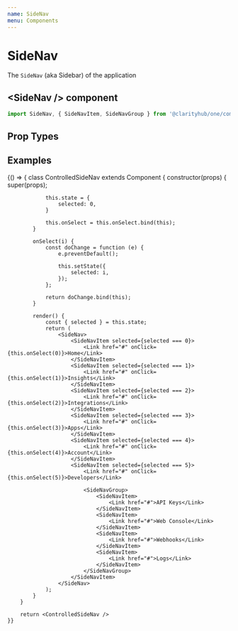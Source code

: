```yaml
---
name: SideNav
menu: Components
---
```



# SideNav

The `SideNav` (aka Sidebar) of the application

## \<SideNav /\> component

```js
import SideNav, { SideNavItem, SideNavGroup } from '@clarityhub/one/components/SideNav';
```

## Prop Types

<PropsTable of={SideNav} />

## Examples

<Playground>
    {() => {
        class ControlledSideNav extends Component {
            constructor(props) {
                super(props);

                this.state = {
                    selected: 0,
                }

                this.onSelect = this.onSelect.bind(this);
            }

            onSelect(i) {
                const doChange = function (e) {
                    e.preventDefault();

                    this.setState({
                        selected: i,
                    });
                };

                return doChange.bind(this);
            }

            render() {
                const { selected } = this.state;
                return (
                    <SideNav>
                        <SideNavItem selected={selected === 0}>
                            <Link href="#" onClick={this.onSelect(0)}>Home</Link>
                        </SideNavItem>
                        <SideNavItem selected={selected === 1}>
                            <Link href="#" onClick={this.onSelect(1)}>Insights</Link>
                        </SideNavItem>
                        <SideNavItem selected={selected === 2}>
                            <Link href="#" onClick={this.onSelect(2)}>Integrations</Link>
                        </SideNavItem>
                        <SideNavItem selected={selected === 3}>
                            <Link href="#" onClick={this.onSelect(3)}>Apps</Link>
                        </SideNavItem>
                        <SideNavItem selected={selected === 4}>
                            <Link href="#" onClick={this.onSelect(4)}>Account</Link>
                        </SideNavItem>
                        <SideNavItem selected={selected === 5}>
                            <Link href="#" onClick={this.onSelect(5)}>Developers</Link>

                            <SideNavGroup>
                                <SideNavItem>
                                    <Link href="#">API Keys</Link>
                                </SideNavItem>
                                <SideNavItem>
                                    <Link href="#">Web Console</Link>
                                </SideNavItem>
                                <SideNavItem>
                                    <Link href="#">Webhooks</Link>
                                </SideNavItem>
                                <SideNavItem>
                                    <Link href="#">Logs</Link>
                                </SideNavItem>
                            </SideNavGroup>
                        </SideNavItem>
                    </SideNav>
                );
            }
        }

        return <ControlledSideNav />
    }}
</Playground>